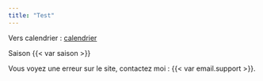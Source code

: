 ```yaml
---
title: "Test"
---
```


Vers calendrier : [calendrier](calendrier.qmd)

Saison {{< var saison >}}

Vous voyez une erreur sur le site, contactez moi :  {{< var email.support >}}.



